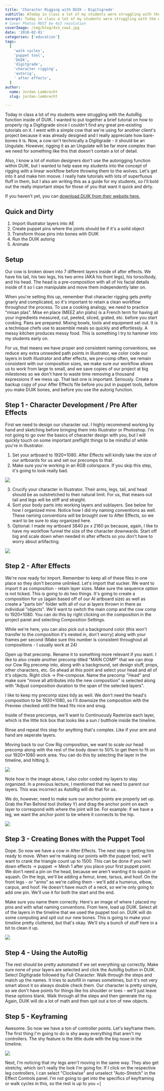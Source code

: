 ```yaml
---
title: 'Character Rigging with DUIK – Digitigrade'
subtitle: AToday in class a lot of my students were struggling with the AutoRig function inside of DUIK.
excerpt: Today in class a lot of my students were struggling with the AutoRig function inside of DUIK.
# Cover Photos MUST be 4x3 resolution
coverImage: /img/blog/4x3_cow1.jpg
date: '2018-02-01'
categories: ['education']
tags:
  [
    'walk cycles',
    'puppet tool',
    'DUIK',
    'digitgrade',
    'character rigging',
    'autorig',
    ' after effects',
  ]
author:
  name: Jordan Lambrecht
  slug: jordan-lambrecht

---
```


Today in class a lot of my students were struggling with the AutoRig function inside of DUIK. I wanted to put together a brief tutorial on how to properly rig a Digitigrade since I couldn't find any great pre-existing tutorials on it. I went with a simple cow that we're using for another client's project because it was already designed and I really appreciate how bare-bones it is. Now, a cow isn't technically a Digitigrade - it should be an Ungulate. However, rigging it as an Ungulate will be far more complex than we need for something like this that doesn't contain a lot of detail.

Also, I know a lot of motion designers don't use the autorigging function within DUIK, but I wanted to help ease my students into the concept of rigging with a linear workflow before throwing them to the wolves. Let's get into it and make him moove. I really hate tutorials with lots of superfluous fluff in them, but I also am writing this as a guide for my students, so I'll bold out the really important steps for those of you that want it quick and dirty.

If you haven't yet, you can [download DUIK from their website here.](https://rxlaboratory.org/tools/duik/)

## Quick and Dirty

1.  Import illustrator layers into AE
2.  Create puppet pins where the joints should be if it's a solid object
3.  Transform those pins into bones with DUIK
4.  Run the DUIK autorig
5.  Animate

## Setup

Our cow is broken down into 7 different layers inside of after effects. We have his tail, his two legs, his two arms (AKA his front legs), his torso/body, and his head. The head is a pre-composition with all of his facial details inside of it so I can manipulate and move them independently later on.

When you're setting this up, remember that character rigging gets pretty gnarly and complicated, so it's important to retain a clean workflow throughout the process. To use a cooking analogy, we need to practice "misan plas". Mise en place (MEEZ ahn plahs) is a French term for having all your ingredients measured, cut, peeled, sliced, grated, etc. before you start cooking. Pans are prepared. Mixing bowls, tools and equipment set out. It is a technique chefs use to assemble meals so quickly and effortlessly. A messy kitchen produces messy food. This is something I try to hammer into my students early on.

For us, that means we have proper and consistent naming conventions, we reduce any extra unneeded path points in illustrator, we color code our layers in both Illustrator and after effects, we pre-comp often, we remain consistent with our composition sizes, we make sure our workflow allows us to work from large to small, and we save copies of our project at big milestones so we don't have to waste time removing a thousand expressions if we mess up. That last one is important. Seriously. Create a backup copy of your After Effects file before you put in puppet tools, before you make DUIK bones, and before you use the autorig function.

## Step 1 - Character Development / Pre After Effects

First we need to design our character out. I highly recommend working by hand and sketching before bringing them into Illustrator or Photoshop. I'm not going to go over the basics of character design with you, but I will quickly touch on some important preflight things to be mindful of while you're in Illustrator.

1.  Set your artboard to 1920×1080. After Effects will kindly take the size of our artboards for us and set our precomps to that.
2.  Make sure you're working in an RGB colorspace. If you skip this step, it's going to look really bad.

![](https://cdn.pixelbakery.com/img/blog/3x4_cow2-225x300.jpg)

3.  Crucify your character in Illustrator. Their arms, legs, tail, and head should be as outstretched to their natural limit. For us, that means out tail and legs will be stiff and straight.
4.  Sort your body parts into working layers and sublayers. See below for how I organized mine. Notice how I did my naming conventions as well. These naming conventions will be brought over to After Effects, so we want to be sure to stay organized here.
5.  Optional: I made my artboard 3840 px x 2160 px because, again, I like to have my workflow funnel the size of the character downwards. Start off big and scale down when needed in after effects so you don't have to worry about artifacting.

![](https://cdn.pixelbakery.com/img/blog/16x9_cow3.jpg)

## Step 2 - After Effects

We're now ready for import. Remember to keep all of these files in one place so they don't become unlinked. Let's import that sucker. We want to import it as composition - retain layer sizes. Make sure the sequence option is not ticked. This is going to do two things. It's going to create a composition for us (again based off of our AI artboard size) as well as create a "parts bin" folder with all of our ai layers thrown in there as individual "objects". We'll want to switch the main comp and the cow comp to 1920×1080. You can do this by right clicking on the composition in the project panel and selecting Composition Settings.

While we're here, you can also pick out a background color (this won't transfer to the composition it's nested in, don't worry) along with your frames per second (Make sure this number is consistent throughout all compositions - I usually work at 24)

Open up that precomp. Rename it to something more relevant if you want. I like to also create another precomp titled "MAIN COMP" that we can drop our Cow Rig precomp into, along with a background, set design stuff, props, other characters, etc. Go ahead at this point and select your head and all of it's objects. Right click -> Pre-compose. Name the precomp "Head" and make sure "move all attributes into the new composition" is selected along with "Adjust composition duration to the span of the selected layers".

I like to keep my precomp sizes tidy as well. We don't need the head's composition to be 1920×1080, so I'll downsize the composition with the Preview checked until the head fits nice and snug.

Inside of these precomps, we'll want to Continuously Rasterize each layer, which is the little tick box that looks like a sun / butthole inside the timeline.

Rinse and repeat this step for anything that's complex. Like if your arm and hand are seperate layers.

Moving back to our Cow Rig composition, we want to scale our head precomp along with the rest of the body down to 50% to get them to fit on our 1920×1080 work area. You can do this by selecting the layer in the timeline, and hitting S.

![](https://cdn.pixelbakery.com/img/blog/Screen-Shot-2018-02-01-at-6.00.03-PM.jpg)

Note how in the image above, I also color coded my layers to stay organized. In a previous lecture, I mentioned that we need to parent our layers. This was incorrect as AutoRig will do that for us.

We do, however, need to make sure our anchor points are properly set up. Grab the Pan Behind tool (hotkey Y) and drag the anchor point on each layer to correspond with where the joint will be. For example: if we have a leg, we want the anchor point to be where it connects to the hip.

![](https://cdn.pixelbakery.com/img/blog/4x3_cow4-1024x768.jpg)

## Step 3 - Creating Bones with the Puppet Tool

Dope. So now we have a cow in After Effects. The next step is getting him ready to move. When we're making our points with the puppet tool, we'll want to crank the triangle count up to 1500. This can be done if you twirl down effects -> puppet -> Mesh 1 after you place your first puppet point. We don't need a pin on the head, because we aren't wanting it to squish or squash. On the legs, we'll be adding a femur, knee, tarsus, and hoof. On the front legs - or "arms" as we're calling them - we'll add a humerus, elbow, carpus, and hoof. He doesn't have much of a neck, so we're only going to add one pin. We'll use it for both the start and the end.

Make sure you name them correctly. Here's an image of where I placed my pins and with what naming conventions. From here, load up DUIK. Select all of the layers in the timeline that we used the puppet tool on. DUIK will do some computing and spit out our new bones. This is going to make your timeline pretty cluttered, but that's okay. We'll shy a bunch of stuff here in a bit to clean it up.

![](https://cdn.pixelbakery.com/img/blog/3x4_cow5.jpg)

## Step 4 - Using the AutoRig

The rest should be pretty automated if we set everything up correctly. Make sure none of your layers are selected and click the AutoRig button in DUIK. Select Digitigrade followed by Full Character. Walk through the steps and match up the names. It tries to autofill in names sometimes, but it's not very smart about it so always double check them. Our character is pretty simple, so we don't have points for things like his shoulder or toes - we'll just leave these options blank. Walk through all the steps and then generate the rig. Again, DUIK will do a lot of math and then spit out a ton of new objects.

## Step 5 - Keyframing

Awesome. So now we have a ton of controller points. Let's keyframe them. The first thing I'm going to do is shy away everything that aren't my controllers. The shy feature is the little dude with the big nose in the timeline.

![](https://cdn.pixelbakery.com/img/blog/16x9_cow6.jpg)

Next, I'm noticing that my legs aren't moving in the same way. They also get stretchy, which isn't really the look I'm going for. If I click on the respective leg controllers, I can select "Clockwise" and unselect "Auto-Stretch" in the Effect Controls panel. I'm not going to get into the specifics of keyframing or walk cycles in this, so the rest is up to you =]
